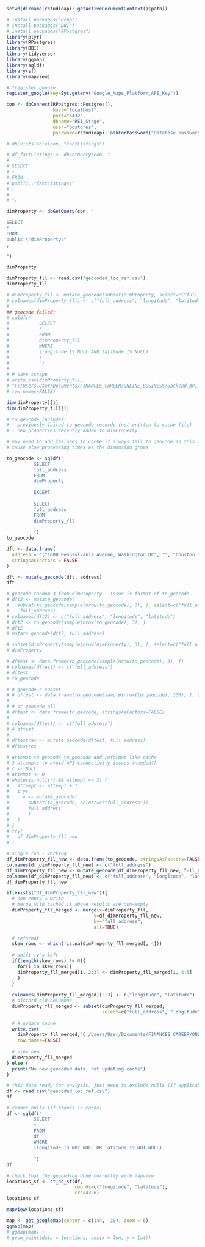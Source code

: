 ```r
setwd(dirname(rstudioapi::getActiveDocumentContext()$path))
```

```r
# install.packages("Rcpp")
# install.packages("DBI")
# install.packages("RPostgres")
library(plyr)
library(RPostgres)
library(DBI)
library(tidyverse)
library(ggmap)
library(sqldf)
library(sf)
library(mapview)
```

```r
# ?register_google
register_google(key=Sys.getenv("Google_Maps_Platform_API_Key"))
```

```r
con <- dbConnect(RPostgres::Postgres(), 
                 host="localhost",
                 port="5432",
                 dbname="REI_Stage",
                 user="postgres",
                 password=rstudioapi::askForPassword("Database password"))

# dbExistsTable(con, "factListings")
```

```r
# df_factListings <- dbGetQuery(con, "
# 
# SELECT 
# * 
# FROM 
# public.\"factListings\"
# ;
# 
# ")

dimProperty <- dbGetQuery(con, "

SELECT 
* 
FROM 
public.\"dimProperty\"
;

")

dimProperty
```

```r
dimProperty_fll <- read.csv("geocoded_loc_ref.csv")
dimProperty_fll
```

```r
# dimProperty_fll <- mutate_geocode(subset(dimProperty, select=c("full_address")), full_address)
# colnames(dimProperty_fll) <- c("full_address", "longitude", "latitude")
# 
## geocode failed:
# sqldf("
#           SELECT
#           *
#           FROM
#           dimProperty_fll
#           WHERE
#           (longitude IS NULL AND latitude IS NULL)
#           ;
#           ")
# 
# # save scrape
# write.csv(dimProperty_fll,
# "C:/Users/User/Documents/FINANCES_CAREER/ONLINE_BUSINESS/Backend_API_v2/eda/geocoded_loc_ref.csv",
# row.names=FALSE)
```

```r
dim(dimProperty)[1]
dim(dimProperty_fll)[1]
```

```r
# to geocode includes:
# - previously failed-to-geocode records (not written to cache file)
# - new properties recently added to dimProperty

# may need to add failures to cache if always fail to geocode as this may 
# cause slow processing times as the dimension grows

to_geocode <- sqldf("
          SELECT
          full_address
          FROM
          dimProperty
          
          EXCEPT
          
          SELECT
          full_address
          FROM
          dimProperty_fll
          ;
          ")
to_geocode
```
```r
dft <- data.frame(
  address = c("1600 Pennsylvania Avenue, Washington DC", "", "houston texas", "nonexistent addr"),
  stringsAsFactors = FALSE
)

dft <- mutate_geocode(dft, address)
dft
```
```r
# geocode random 3 from dimProperty - issue is format of to_geocode
# dft2 <- mutate_geocode(
#   subset(to_geocode[sample(nrow(to_geocode), 3), ], select=c("full_address"))
#   ,full_address)
# colnames(dft2) <- c("full_address", "longitude", "latitude")
# dft2 <- to_geocode[sample(nrow(to_geocode), 3), ]
# dft2
# mutate_geocode(dft2, full_address)
```

```r
# subset(dimProperty[sample(nrow(dimProperty), 3), ], select=c("full_address"))
# dimProperty
```

```r
# dftest <- data.frame(to_geocode[sample(nrow(to_geocode), 3), ])
# colnames(dftest) <- c("full_address")
# dftest
# to_geocode
```

```r
# # geocode a subset
# # dftest <- data.frame(to_geocode[sample(nrow(to_geocode), 100), ], stringsAsFactors=FALSE)
# 
# # or geocode all
# dftest <- data.frame(to_geocode, stringsAsFactors=FALSE)
# 
# colnames(dftest) <- c("full_address")
# # dftest
# 
# dftestres <- mutate_geocode(dftest, full_address)
# dftestres
```

```r
# attempt to geocode to_geocode and reformat like cache
# 3 attempts to avoid API connectivity issues (needed?)
# r <- NULL
# attempt <- 0
# while(is.null(r) && attempt <= 3) {
#   attempt <- attempt + 1
#   try(
#     v <- mutate_geocode(
#       subset(to_geocode, select=c("full_address")),
#       full_address
#       )
#   )
# }
# try(
#   df_dimProperty_fll_new
# )

# single run - working
df_dimProperty_fll_new <- data.frame(to_geocode, stringsAsFactors=FALSE)
colnames(df_dimProperty_fll_new) <- c("full_address")
df_dimProperty_fll_new <- mutate_geocode(df_dimProperty_fll_new, full_address)
colnames(df_dimProperty_fll_new) <- c("full_address", "longitude", "latitude")
df_dimProperty_fll_new
```

```r
if(exists("df_dimProperty_fll_new")){
  # non-empty = write
  # merge with cached if above results are non-empty 
  dimProperty_fll_merged <- merge(x=dimProperty_fll,
                                y=df_dimProperty_fll_new,
                                by="full_address",
                                all=TRUE)

  # reformat
  skew_rows <- which(!is.na(dimProperty_fll_merged[, 4]))
  
  # shift .y's left
  if(length(skew_rows) != 0){
    for(i in skew_rows){
    dimProperty_fll_merged[i, 2:3] <- dimProperty_fll_merged[i, 4:5]
    }
  }
  
  colnames(dimProperty_fll_merged)[2:3] <- c("longitude", "latitude")
  # discard old columnns
  dimProperty_fll_merged <- subset(dimProperty_fll_merged, 
                                   select=c("full_address", "longitude", "latitude"))
  
  # # update cache
  write.csv(
    dimProperty_fll_merged,"C:/Users/User/Documents/FINANCES_CAREER/ONLINE_BUSINESS/Backend_API_v2/eda/geocoded_loc_ref.csv",
    row.names=FALSE)
  
  # view new
  dimProperty_fll_merged
} else {
  print("No new geocoded data, not updating cache")
}
```

```r
# this data ready for analysis, just need to exclude nulls (if applicable) for plot
df <- read.csv("geocoded_loc_ref.csv")
df
```

```r
# remove nulls (if blanks in cache)
df <- sqldf("
          SELECT
          *
          FROM
          df
          WHERE
          (longitude IS NOT NULL OR latitude IS NOT NULL)
          ;
          ")
df
```

```r
# check that the geocoding done correctly with mapview
locations_sf <- st_as_sf(df, 
                         coords=c("longitude", "latitude"), 
                         crs=4326)
locations_sf
```

```r
mapview(locations_sf)
```
```r
map <- get_googlemap(center = c(144, -30), zoom = 6)
ggmap(map)
# ggmap(map) +
# geom_point(data = locations, aes(x = lon, y = lat))
```


